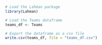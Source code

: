 ```r
# Load the Lahman package
library(Lahman)

# Load the Teams dataframe
teams_df <- Teams

# Export the dataframe as a csv file
write.csv(teams_df, file = "teams_df.csv")
```
